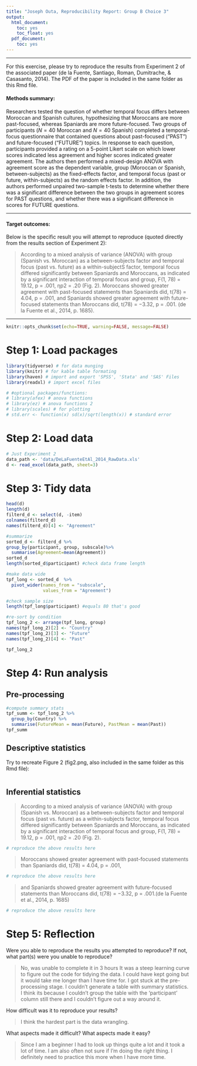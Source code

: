 ```yaml
---
title: "Joseph Outa, Reproducibility Report: Group B Choice 3"
output:
  html_document:
    toc: yes
    toc_float: yes
  pdf_document:
    toc: yes
---
```


-------

For this exercise, please try to reproduce the results from Experiment 2 of the associated paper (de la Fuente, Santiago, Roman, Dumitrache, & Casasanto, 2014). The PDF of the paper is included in the same folder as this Rmd file. 

#### Methods summary: 

Researchers tested the question of whether temporal focus differs between Moroccan and Spanish cultures, hypothesizing that Moroccans are more past-focused, whereas Spaniards are more future-focused. Two groups of participants ($N = 40$ Moroccan and $N=40$ Spanish) completed a temporal-focus questionnaire that contained questions about past-focused ("PAST") and future-focused ("FUTURE") topics. In response to each question, participants provided a rating on a 5-point Likert scale on which lower scores indicated less agreement and higher scores indicated greater agreement. The authors then performed a mixed-design ANOVA with agreement score as the dependent variable, group (Moroccan or Spanish, between-subjects) as the fixed-effects factor, and temporal focus (past or future, within-subjects) as the random effects factor. In addition, the authors performed unpaired two-sample t-tests to determine whether there was a significant difference between the two groups in agreement scores for PAST questions, and whether there was a significant difference in scores for FUTURE questions.

------

#### Target outcomes: 

Below is the specific result you will attempt to reproduce (quoted directly from the results section of Experiment 2):

> According to a mixed analysis of variance (ANOVA) with group (Spanish vs. Moroccan) as a between-subjects factor and temporal focus (past vs. future) as a within-subjectS factor, temporal focus differed significantly between Spaniards and Moroccans, as indicated by a significant interaction of temporal focus and group, F(1, 78) = 19.12, p = .001, ηp2 = .20 (Fig. 2). Moroccans showed greater agreement with past-focused statements than Spaniards did, t(78) = 4.04, p = .001, and Spaniards showed greater agreement with future-focused statements than Moroccans did, t(78) = −3.32, p = .001. (de la Fuente et al., 2014, p. 1685).

------

```r
knitr::opts_chunk$set(echo=TRUE, warning=FALSE, message=FALSE)
```

# Step 1: Load packages

```r
library(tidyverse) # for data munging
library(knitr) # for kable table formating
library(haven) # import and export 'SPSS', 'Stata' and 'SAS' Files
library(readxl) # import excel files

# #optional packages/functions:
# library(afex) # anova functions
# library(ez) # anova functions 2
# library(scales) # for plotting
# std.err <- function(x) sd(x)/sqrt(length(x)) # standard error
```

# Step 2: Load data

```r
# Just Experiment 2
data_path <- 'data/DeLaFuenteEtAl_2014_RawData.xls'
d <- read_excel(data_path, sheet=3)
```

# Step 3: Tidy data

```r
head(d)
length(d)
filterd_d <- select(d, -item) 
colnames(filterd_d)
names(filterd_d)[4] <- "Agreement"

#summarize 
sorted_d <- filterd_d %>%
group_by(participant, group, subscale)%>%
  summarise(Agreement=mean(Agreement))
sorted_d
length(sorted_d$participant) #check data frame length

#make data wide
tpf_long <- sorted_d  %>%
  pivot_wider(names_from = "subscale",
              values_from = "Agreement")

#check sample size
length(tpf_long$participant) #equals 80 that's good

#re-sort by condition
tpf_long_2 <- arrange(tpf_long, group)
names(tpf_long_2)[2] <- "Country"
names(tpf_long_2)[3] <- "Future"
names(tpf_long_2)[4] <- "Past"

tpf_long_2

```

# Step 4: Run analysis

## Pre-processing

```r
#compute summary stats
tpf_summ <- tpf_long_2 %>%
  group_by(Country) %>%
  summarise(FutureMean = mean(Future), PastMean = mean(Past))
tpf_summ 

```

## Descriptive statistics

Try to recreate Figure 2 (fig2.png, also included in the same folder as this Rmd file):

```r

```

## Inferential statistics

> According to a mixed analysis of variance (ANOVA) with group (Spanish vs. Moroccan) as a between-subjects factor and temporal focus (past vs. future) as a within-subjects factor, temporal focus differed significantly between Spaniards and Moroccans, as indicated by a significant interaction of temporal focus and group, F(1, 78) = 19.12, p = .001, ηp2 = .20 (Fig. 2).

```r
# reproduce the above results here

```

> Moroccans showed greater agreement with past-focused statements than Spaniards did, t(78) = 4.04, p = .001, 

```r
# reproduce the above results here

```

> and Spaniards showed greater agreement with future-focused statements than Moroccans did, t(78) = −3.32, p = .001.(de la Fuente et al., 2014, p. 1685)

```r
# reproduce the above results here

```

# Step 5: Reflection

Were you able to reproduce the results you attempted to reproduce? If not, what part(s) were you unable to reproduce?

> No, was unable to complete it in 3 hours It was a steep learning curve to figure out the code for tidying the data. I could have kept going but it would take me longer than I have time for. I got stuck at the pre-processing stage. I couldn't generate a table with summary statistics. I think its because I couldn't group the table with the 'participant' column still there and I couldn't figure out a way around it. 
 
How difficult was it to reproduce your results? 

> I think the hardest part is the data wrangling.

What aspects made it difficult? What aspects made it easy?

> Since I am a beginner I had to look up things quite a lot and it took a lot of time. I am also often not sure if I'm doing the right thing. I definitely need to practice this more when I have more time. 
